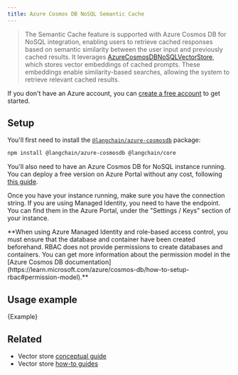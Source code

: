 ```yaml
---
title: Azure Cosmos DB NoSQL Semantic Cache
---
```


> The Semantic Cache feature is supported with Azure Cosmos DB for NoSQL integration, enabling users to retrieve cached responses based on semantic similarity between the user input and previously cached results. It leverages [AzureCosmosDBNoSQLVectorStore](/oss/integrations/vectorstores/azure_cosmosdb_nosql), which stores vector embeddings of cached prompts. These embeddings enable similarity-based searches, allowing the system to retrieve relevant cached results.

If you don't have an Azure account, you can [create a free account](https://azure.microsoft.com/free/) to get started.

## Setup

You'll first need to install the [`@langchain/azure-cosmosdb`](https://www.npmjs.com/package/@langchain/azure-cosmosdb) package:


<IntegrationInstallTooltip/>

```bash npm
npm install @langchain/azure-cosmosdb @langchain/core
```

You'll also need to have an Azure Cosmos DB for NoSQL instance running. You can deploy a free version on Azure Portal without any cost, following [this guide](https://learn.microsoft.com/azure/cosmos-db/nosql/quickstart-portal).

Once you have your instance running, make sure you have the connection string. If you are using Managed Identity, you need to have the endpoint. You can find them in the Azure Portal, under the "Settings / Keys" section of your instance.

<Info>
**When using Azure Managed Identity and role-based access control, you must ensure that the database and container have been created beforehand. RBAC does not provide permissions to create databases and containers. You can get more information about the permission model in the [Azure Cosmos DB documentation](https://learn.microsoft.com/azure/cosmos-db/how-to-setup-rbac#permission-model).**


</Info>

## Usage example


<CodeBlock language="typescript">{Example}</CodeBlock>

## Related

- Vector store [conceptual guide](/oss/concepts/#vectorstores)
- Vector store [how-to guides](/oss/how-to/#vectorstores)
